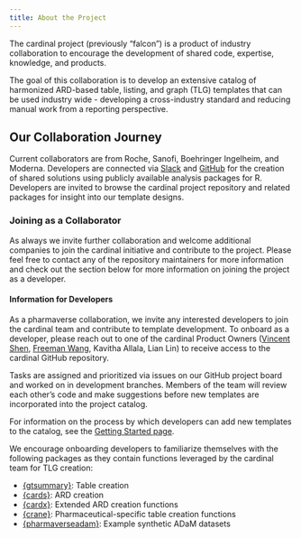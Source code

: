 ```yaml
---
title: About the Project
---
```


The cardinal project (previously "falcon") is a product of industry collaboration to encourage the development of shared code, expertise, knowledge, and products.

The goal of this collaboration is to develop an extensive catalog of harmonized ARD-based table, listing, and graph (TLG) templates that can be used industry wide - developing a cross-industry standard and reducing manual work from a reporting perspective.

## Our Collaboration Journey

Current collaborators are from Roche, Sanofi, Boehringer Ingelheim, and Moderna. Developers are connected via [Slack](https://app.slack.com/client/T028PB489D3/C04MQS12MND) and [GitHub](https://github.com/pharmaverse/cardinal) for the creation of shared solutions using publicly available analysis packages for R. Developers are invited to browse the cardinal project repository and related packages for insight into our template designs.

### Joining as a Collaborator

As always we invite further collaboration and welcome additional companies to join the cardinal initiative and contribute to the project. Please feel free to contact any of the repository maintainers for more information and check out the section below for more information on joining the project as a developer.

#### Information for Developers

As a pharmaverse collaboration, we invite any interested developers to join the cardinal team and contribute to template development. To onboard as a developer, please reach out to one of the cardinal Product Owners ([Vincent Shen](https://github.com/telepath37), [Freeman Wang](https://github.com/freestatman), Kavitha Allala, Lian Lin) to receive access to the cardinal GitHub repository.

Tasks are assigned and prioritized via issues on our GitHub project board and worked on in development branches. Members of the team will review each other's code and make suggestions before new templates are incorporated into the project catalog.

For information on the process by which developers can add new templates to the catalog, see the [Getting Started page](getting_started.qmd).

We encourage onboarding developers to familiarize themselves with the following packages as they contain functions leveraged by the cardinal team for TLG creation:

-   [{gtsummary}](https://www.danieldsjoberg.com/gtsummary/): Table creation
-   [{cards}](https://insightsengineering.github.io/cards/): ARD creation
-   [{cardx}](https://insightsengineering.github.io/cardx/): Extended ARD creation functions
-   [{crane}](https://insightsengineering.github.io/crane/): Pharmaceutical-specific table creation functions
-   [{pharmaverseadam}](https://pharmaverse.github.io/pharmaverseadam/): Example synthetic ADaM datasets
